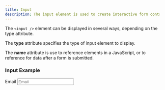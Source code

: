 ```yaml
---
title: Input
description: The input element is used to create interactive form controls for user data input.
---
```


The `<input />` element can be displayed in several ways, depending on the type attribute.

The **type** attribute specifies the type of input element to display.

The **name** attribute is use to reference elements in a JavaScript, or to reference for data after a form is submitted.

### Input Example

<Wrapper className="w-fit">

<Callout type="none">

<div className="grid w-full max-w-sm items-center gap-1.5 min-w-[300px]">
  <Label htmlFor="email">Email</Label>
  <Input type="email" id="email" placeholder="Email" />
</div>

</Callout>

</Wrapper>
